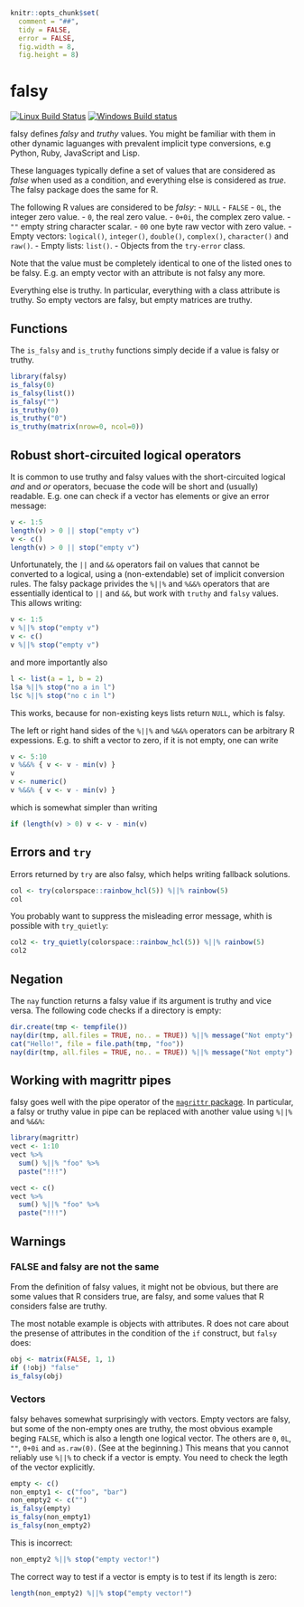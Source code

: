 
```r
knitr::opts_chunk$set(
  comment = "##",
  tidy = FALSE,
  error = FALSE,
  fig.width = 8,
  fig.height = 8)
```

# falsy

[![Linux Build Status](https://travis-ci.org/gaborcsardi/falsy.png?branch=master)](https://travis-ci.org/gaborcsardi/falsy)
[![Windows Build status](https://ci.appveyor.com/api/projects/status/cn0ooxtcame61mpu)](https://ci.appveyor.com/project/gaborcsardi/falsy)

falsy defines *falsy* and *truthy* values. You might be familiar with them
in other dynamic laguanges with prevalent implicit type conversions,
e.g Python, Ruby, JavaScript and Lisp.

These languages typically define a set of values that are considered as
*false* when used as a condition, and everything else is considered as
*true*. The falsy package does the same for R.

The following R values are considered to be *falsy*:
- `NULL`
- `FALSE`
- `0L`, the integer zero value.
- `0`, the real zero value.
- `0+0i`, the complex zero value.
- `""` empty string character scalar.
- `00` one byte raw vector with zero value.
- Empty vectors: `logical()`, `integer()`, `double()`, `complex()`,
  `character()` and `raw()`.
- Empty lists: `list()`.
- Objects from the `try-error` class.

Note that the value must be completely identical to one of the listed ones
to be falsy. E.g. an empty vector with an attribute is not falsy any more.

Everything else is truthy. In particular, everything with a class attribute
is truthy. So empty vectors are falsy, but empty matrices are truthy.

## Functions

The `is_falsy` and `is_truthy` functions simply decide if a value is falsy
or truthy.

```r
library(falsy)
is_falsy(0)
is_falsy(list())
is_falsy("")
is_truthy(0)
is_truthy("0")
is_truthy(matrix(nrow=0, ncol=0))
```

## Robust short-circuited logical operators

It is common to use truthy and falsy values with the short-circuited
logical *and* and *or* operators, becuase the code will be short and
(usually) readable. E.g. one can check if a vector has elements or give an
error message:

```r
v <- 1:5
length(v) > 0 || stop("empty v")
v <- c()
length(v) > 0 || stop("empty v")
```

Unfortunately, the `||` and `&&` operators fail on values that cannot be
converted to a logical, using a (non-extendable) set of implicit conversion
rules. The falsy package privides the `%||%` and `%&&%` operators that are
essentially identical to `||` and `&&`, but work with `truthy` and `falsy`
values. This allows writing:

```r
v <- 1:5
v %||% stop("empty v")
v <- c()
v %||% stop("empty v")
```

and more importantly also 

```r
l <- list(a = 1, b = 2)
l$a %||% stop("no a in l")
l$c %||% stop("no c in l")
```

This works, because for non-existing keys lists return `NULL`, which is
falsy.

The left or right hand sides of the `%||%` and `%&&%` operators can be
arbitrary R expessions. E.g. to shift a vector to zero, if it is not empty,
one can write

```r
v <- 5:10
v %&&% { v <- v - min(v) }
v
v <- numeric()
v %&&% { v <- v - min(v) }
```

which is somewhat simpler than writing

```r
if (length(v) > 0) v <- v - min(v)
```

## Errors and `try`

Errors returned by `try` are also falsy, which helps writing fallback
solutions.

```r
col <- try(colorspace::rainbow_hcl(5)) %||% rainbow(5)
col
```

You probably want to suppress the misleading error message, whith is
possible with `try_quietly`:

```r
col2 <- try_quietly(colorspace::rainbow_hcl(5)) %||% rainbow(5)
col2
```

## Negation

The `nay` function returns a falsy value if its argument is truthy and
vice versa. The following code checks if a directory is empty:

```r
dir.create(tmp <- tempfile())
nay(dir(tmp, all.files = TRUE, no.. = TRUE)) %||% message("Not empty")
cat("Hello!", file = file.path(tmp, "foo"))
nay(dir(tmp, all.files = TRUE, no.. = TRUE)) %||% message("Not empty")
```

## Working with magrittr pipes

falsy goes well with the pipe operator of the
[`magrittr` package](https://github.com/smbache/magrittr). In particular,
a falsy or truthy value in pipe can be replaced with another value
using `%||%` and `%&&%`:

```r
library(magrittr)
vect <- 1:10
vect %>%
  sum() %||% "foo" %>%
  paste("!!!")

vect <- c()
vect %>%
  sum() %||% "foo" %>%
  paste("!!!")

```

## Warnings

### FALSE and falsy are not the same

From the definition of falsy values, it might not be obvious,
but there are some values that R considers true, are falsy, and
some values that R considers false are truthy.

The most notable example is objects with attributes. R does not
care about the presense of attributes in the condition of the `if` construct,
but `falsy` does:

```r
obj <- matrix(FALSE, 1, 1)
if (!obj) "false"
is_falsy(obj)
```

### Vectors

falsy behaves somewhat surprisingly with vectors. Empty vectors are falsy,
but some of the non-empty ones are truthy, the most obvious example beging
`FALSE`, which is also a length one logical vector. The others are `0`,
`0L`, `""`, `0+0i` and `as.raw(0)`. (See at the beginning.) This means that you
cannot reliably use `%||%` to check if a vector is empty. You need to check
the legth of the vector explicitly.

```r
empty <- c()
non_empty1 <- c("foo", "bar")
non_empty2 <- c("")
is_falsy(empty)
is_falsy(non_empty1)
is_falsy(non_empty2)
```

This is incorrect:

```r
non_empty2 %||% stop("empty vector!")
```

The correct way to test if a vector is empty is to test if its length is
zero:

```r
length(non_empty2) %||% stop("empty vector!")
```
